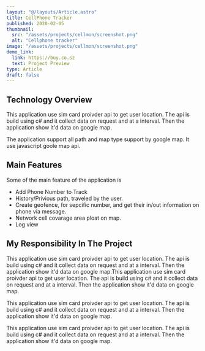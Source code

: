 ```yaml
---
layout: "@/layouts/Article.astro"
title: CellPhone Tracker
published: 2020-02-05
thumbnail:
  src: "/assets/projects/cellmon/screenshot.png"
  alt: "Cellphone tracker"
image: "/assets/projects/cellmon/screenshot.png"
demo_link:
  link: https://buy.co.sz
  text: Project Preview
type: Article
draft: false
---
```


## Technology Overview

This application use sim card proivder api to get user location. The api is build using c# and it collect data on request and at a interval. Then the application show it'd data on google map.

The application support all path and map type support by google map. It use javascript goole map api.

## Main Features

Some of the main feature of the application is

- Add Phone Number to Track
- History/Privious path, traveled by the user.
- Create geofence, for sepcific number, and get their in/out information on phone via message.
- Network cell covarage area ploat on map.
- Log view

## My Responsibility In The Project

This application use sim card proivder api to get user location. The api is build using c# and it collect data on request and at a interval. Then the application show it'd data on google map.This application use sim card proivder api to get user location. The api is build using c# and it collect data on request and at a interval. Then the application show it'd data on google map.

This application use sim card proivder api to get user location. The api is build using c# and it collect data on request and at a interval. Then the application show it'd data on google map.

This application use sim card proivder api to get user location. The api is build using c# and it collect data on request and at a interval. Then the application show it'd data on google map.
